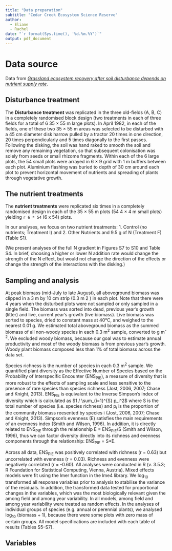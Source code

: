 ```yaml
---
title: "Data preparation"
subtitle: "Cedar Creek Ecosystem Science Reserve"
author:
  - Eliane
  - Rachel
date: "`r format(Sys.time(), '%d.%m.%Y')`"
output: pdf_document
---
```


# Data source
Data from [*Grassland ecosystem recovery after soil disturbance depends on nutrient supply rate*](https://onlinelibrary.wiley.com/doi/abs/10.1111/ele.13591).


## Disturbance treatment
The **Disturbance treatment** was replicated in the three old-fields (A, B, C) in a completely randomised block design (two treatments in each of three fields for a total of 6 35 × 55 m large plots).
In April 1982, in each of the fields, one of these two 35 × 55 m areas was selected to be disturbed with a 45 cm diameter disk harrow pulled by a tractor 20 times in one direction, 20 times perpendicularly and 5 times diagonally to the first passes. Following the disking, the soil was hand raked to smooth the soil and remove any remaining vegetation, so that subsequent colonisation was solely from seeds or small rhizome fragments.
Within each of the 6 large plots, the 54 small plots were arrayed in 6 × 9 grid with 1 m buffers between each plot. Aluminium flashing was buried to depth of 30 cm around each plot to prevent horizontal movement of nutrients and spreading of plants through vegetative growth.


## The nutrient treatments
The **nutrient treatments** were replicated six times in a completely randomised design in each of the 35 × 55 m plots (54 4 × 4 m small plots) yielding `r 6 * 54` (6 x 54) plots.

In our analyses, we focus on two nutrient treatments:
1. Control (no nutrients; Treatment I) and
2. Other Nutrients and 9.5 g of N (Treatment F) (Table S1).

(We present analyses of the full N gradient in Figures S7 to S10 and Table S4. In brief, choosing a higher or lower N addition rate would change the strength of the N effect, but would not change the direction of the effects or change the strength of the interactions with the disking.)


## Sampling and analysis
At peak biomass (mid-July to late August), all aboveground biomass was clipped in a 3 m by 10 cm strip (0.3 m 2 ) in each plot. Note that there were 4 years when the disturbed plots were not sampled or only sampled in a single field. The biomass was sorted into dead, previous year’s growth (litter) and live, current year’s growth (live biomass). Live biomass was sorted to species, dried to constant mass at 40°C, and weighed to the nearest 0.01 g.
We estimated total aboveground biomass as the summed biomass of all non-woody species in each 0.3 m^2^ sample, converted to g m^-2^. We excluded woody biomass, because our goal was to estimate annual productivity and most of the woody biomass is from previous year’s growth. Woody plant biomass composed less than 1% of total biomass across the data set.

Species richness is the number of species in each 0.3 m^2^ sample.
We quantified plant diversity as the Effective Number of Species based on the Probability of Interspecific Encounter (ENS~PIE~), a measure of diversity that is more robust to the effects of sampling scale and less sensitive to the presence of
rare species than species richness (Jost, 2006, 2007; Chase and Knight, 2013).
ENS~PIE~ is equivalent to the Inverse Simpson’s index of diversity which is calculated as $1 / \sum_{i=1}^{S} p_i^2$  where S is the total number of species (i.e. species richness) and p~i~ is the proportion of the community biomass reesented by species i (Jost, 2006, 2007; Chase and Knight, 2013).
Simpson’s evenness (E) satisfies the main requirements of an evenness index (Smith and Wilson, 1996). In addition, it is directly related to ENS~PIE~ through the relationship E = ENS~PIE~/S (Smith and Wilson, 1996), thus we can factor diversity directly into its richness and evenness components through the relationship: ENS~PIE~ = S*E.

Across all data, ENS~PIE~ was positively correlated with richness (r = 0.63) but uncorrelated with evenness (r = 0.03).
Richness and evenness were negatively correlated (r = -0.60).
All analyses were conducted in R (v. 3.5.3; R Foundation for Statistical Computing, Vienna, Austria). Mixed effects models were fit using the lmer function in the lme4 library.
We log~10~ transformed all response variables prior to analysis to stabilise the variance of the residuals. In addition, the transformed data tested for proportional changes in the variables, which was the most biologically relevant given the among field and among year variability. In all models, among field and among year variability were treated as random effects. In the analyses of individual groups of species (e.g. annual or perennial plants), we analysed log~10~ (biomass + 1), because there were some plots with zero mass of certain groups. All model specifications are included with each table of results (Tables S5--S7).


## Variables


